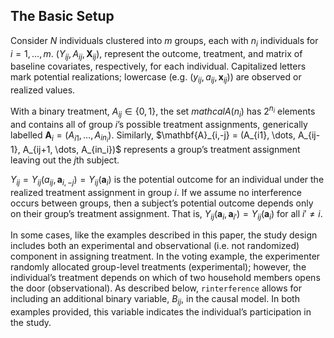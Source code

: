 ## The Basic Setup
Consider $N$ individuals clustered into $m$ groups, each with $n_i$ individuals for $i = 1, \dots, m$. $(Y_{ij}, A_{ij}, \mathbf{X}_{ij})$, represent the outcome, treatment, and matrix of baseline covariates, respectively, for each individual. Capitalized letters mark potential realizations; lowercase (e.g. $(y_{ij}, a_{ij}, \mathbf{x}_{ij})$) are observed or realized values. 

With a binary treatment, $A_{ij} \in \{0, 1\}$, the set $mathcal{A}(n_i)$ has $2^{n_i}$ elements and contains all of group $i$'s possible treatment assignments, generically labelled $\mathbf{A}_i = (A_{i1}, \dots, A_{in_i})$. Similarly, $\mathbf{A}_{i,-j} = (A_{i1}, \dots, A_{ij-1}, A_{ij+1, \dots, A_{in_i})$ represents a group's treatment assignment leaving out the $j$th subject.

$Y_{ij} = Y_{ij}(a_{ij}, \mathbf{a}_{i,-j}) = Y_{ij}(\mathbf{a}_i)$ is the potential outcome for an individual under the realized treatment assignment in group $i$. If we assume no interference occurs between groups, then a subject's potential outcome depends only on their group's treatment assignment. That is, $Y_{ij}(\mathbf{a}_i, \mathbf{a}_{i'}) = Y_{ij}(\mathbf{a}_i)$ for all $i' \neq i$.

In some cases, like the examples described in this paper, the study design includes both an experimental and observational (i.e. not randomized) component in assigning treatment. In the voting example, the experimenter randomly allocated group-level treatments (experimental); however, the individual's treatment depends on which of two household members opens the door (observational). As described below, `rinterference` allows for including an additional binary variable, $B_{ij}$, in the causal model. In both examples provided, this variable indicates the individual's participation in the study.